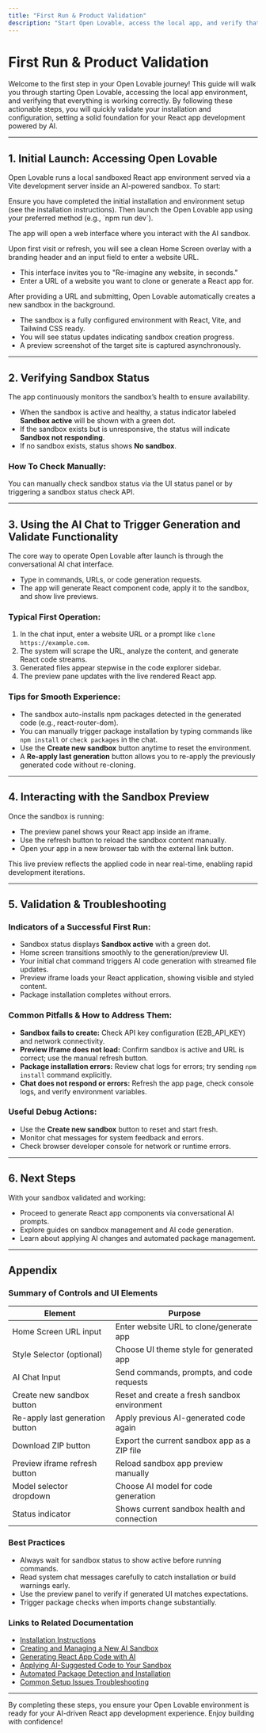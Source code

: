 ```yaml
---
title: "First Run & Product Validation"
description: "Start Open Lovable, access the local app, and verify that it's working as expected. This step-by-step walkthrough helps users perform the initial launch, validating both installation and configuration so they can confidently move into real use."
---
```


# First Run & Product Validation

Welcome to the first step in your Open Lovable journey! This guide will walk you through starting Open Lovable, accessing the local app environment, and verifying that everything is working correctly. By following these actionable steps, you will quickly validate your installation and configuration, setting a solid foundation for your React app development powered by AI.

---

## 1. Initial Launch: Accessing Open Lovable

Open Lovable runs a local sandboxed React app environment served via a Vite development server inside an AI-powered sandbox. To start:

<Steps>
<Step title="Start the Local App">
Ensure you have completed the initial installation and environment setup (see the installation instructions). Then launch the Open Lovable app using your preferred method (e.g., `npm run dev`).

The app will open a web interface where you interact with the AI sandbox.
</Step>

<Step title="Observe the Home Screen Overlay">
Upon first visit or refresh, you will see a clean Home Screen overlay with a branding header and an input field to enter a website URL.

- This interface invites you to "Re-imagine any website, in seconds." 
- Enter a URL of a website you want to clone or generate a React app for.
</Step>

<Step title="Sandbox Creation & Initialization">
After providing a URL and submitting, Open Lovable automatically creates a new sandbox in the background.

- The sandbox is a fully configured environment with React, Vite, and Tailwind CSS ready.
- You will see status updates indicating sandbox creation progress.
- A preview screenshot of the target site is captured asynchronously.
</Step>
</Steps>

---

## 2. Verifying Sandbox Status

The app continuously monitors the sandbox’s health to ensure availability.

- When the sandbox is active and healthy, a status indicator labeled **Sandbox active** will be shown with a green dot.
- If the sandbox exists but is unresponsive, the status will indicate **Sandbox not responding**.
- If no sandbox exists, status shows **No sandbox**.

### How To Check Manually:

You can manually check sandbox status via the UI status panel or by triggering a sandbox status check API.

---

## 3. Using the AI Chat to Trigger Generation and Validate Functionality

The core way to operate Open Lovable after launch is through the conversational AI chat interface.

- Type in commands, URLs, or code generation requests.
- The app will generate React component code, apply it to the sandbox, and show live previews.

### Typical First Operation:

1. In the chat input, enter a website URL or a prompt like `clone https://example.com`. 
2. The system will scrape the URL, analyze the content, and generate React code streams.
3. Generated files appear stepwise in the code explorer sidebar.
4. The preview pane updates with the live rendered React app.

### Tips for Smooth Experience:

- The sandbox auto-installs npm packages detected in the generated code (e.g., react-router-dom).
- You can manually trigger package installation by typing commands like `npm install` or `check packages` in the chat.
- Use the **Create new sandbox** button anytime to reset the environment.
- A **Re-apply last generation** button allows you to re-apply the previously generated code without re-cloning.

---

## 4. Interacting with the Sandbox Preview

Once the sandbox is running:

- The preview panel shows your React app inside an iframe.
- Use the refresh button to reload the sandbox content manually.
- Open your app in a new browser tab with the external link button.

This live preview reflects the applied code in near real-time, enabling rapid development iterations.

---

## 5. Validation & Troubleshooting

### Indicators of a Successful First Run:

- Sandbox status displays **Sandbox active** with a green dot.
- Home screen transitions smoothly to the generation/preview UI.
- Your initial chat command triggers AI code generation with streamed file updates.
- Preview iframe loads your React application, showing visible and styled content.
- Package installation completes without errors.

### Common Pitfalls & How to Address Them:

- **Sandbox fails to create:** Check API key configuration (E2B_API_KEY) and network connectivity.
- **Preview iframe does not load:** Confirm sandbox is active and URL is correct; use the manual refresh button.
- **Package installation errors:** Review chat logs for errors; try sending `npm install` command explicitly.
- **Chat does not respond or errors:** Refresh the app page, check console logs, and verify environment variables.

### Useful Debug Actions:

- Use the **Create new sandbox** button to reset and start fresh.
- Monitor chat messages for system feedback and errors.
- Check browser developer console for network or runtime errors.

---

## 6. Next Steps

With your sandbox validated and working:

- Proceed to generate React app components via conversational AI prompts.
- Explore guides on sandbox management and AI code generation.
- Learn about applying AI changes and automated package management.

---

## Appendix

### Summary of Controls and UI Elements

| Element                       | Purpose                                        |
|------------------------------|------------------------------------------------|
| Home Screen URL input         | Enter website URL to clone/generate app        |
| Style Selector (optional)    | Choose UI theme style for generated app        |
| AI Chat Input                | Send commands, prompts, and code requests       |
| Create new sandbox button    | Reset and create a fresh sandbox environment    |
| Re-apply last generation button | Apply previous AI-generated code again        |
| Download ZIP button          | Export the current sandbox app as a ZIP file    |
| Preview iframe refresh button | Reload sandbox app preview manually             |
| Model selector dropdown      | Choose AI model for code generation              |
| Status indicator             | Shows current sandbox health and connection     |

### Best Practices

- Always wait for sandbox status to show active before running commands.
- Read system chat messages carefully to catch installation or build warnings early.
- Use the preview panel to verify if generated UI matches expectations.
- Trigger package checks when imports change substantially.

### Links to Related Documentation

- [Installation Instructions](https://github.com/mendableai/open-lovable#getting-started-setup-installation)
- [Creating and Managing a New AI Sandbox](#)
- [Generating React App Code with AI](#)
- [Applying AI-Suggested Code to Your Sandbox](#)
- [Automated Package Detection and Installation](#)
- [Common Setup Issues Troubleshooting](#)

---

By completing these steps, you ensure your Open Lovable environment is ready for your AI-driven React app development experience. Enjoy building with confidence!
